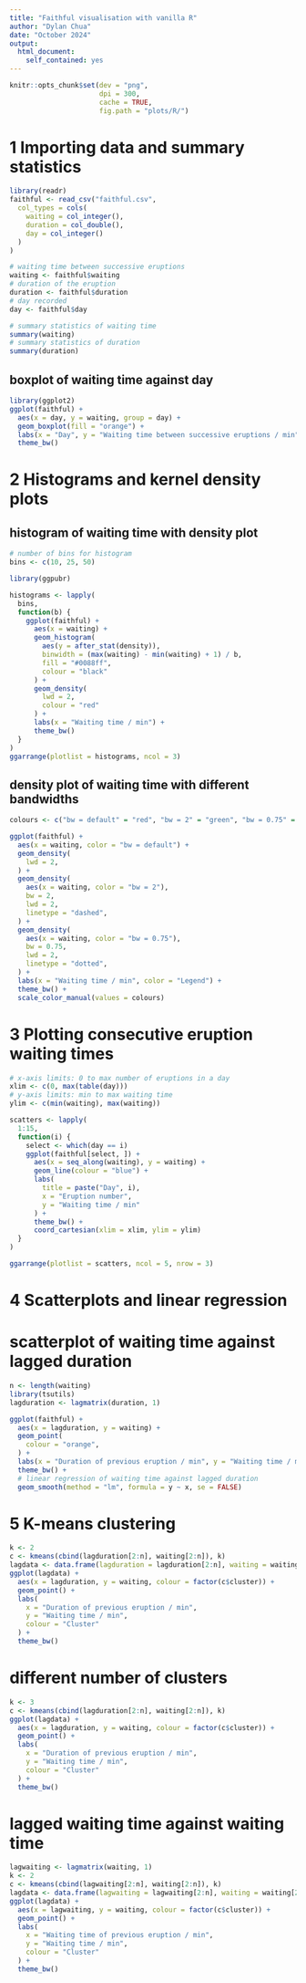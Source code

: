 ```yaml
---
title: "Faithful visualisation with vanilla R"
author: "Dylan Chua"
date: "October 2024"
output:
  html_document:
    self_contained: yes
---
```


```r
knitr::opts_chunk$set(dev = "png",
                      dpi = 300,
                      cache = TRUE,
                      fig.path = "plots/R/")
```


# 1 Importing data and summary statistics
```r
library(readr)
faithful <- read_csv("faithful.csv",
  col_types = cols(
    waiting = col_integer(),
    duration = col_double(),
    day = col_integer()
  )
)

# waiting time between successive eruptions
waiting <- faithful$waiting
# duration of the eruption
duration <- faithful$duration
# day recorded
day <- faithful$day
```

```r
# summary statistics of waiting time
summary(waiting)
# summary statistics of duration
summary(duration)
```

## boxplot of waiting time against day
```r
library(ggplot2)
ggplot(faithful) +
  aes(x = day, y = waiting, group = day) +
  geom_boxplot(fill = "orange") +
  labs(x = "Day", y = "Waiting time between successive eruptions / min") +
  theme_bw()
```

# 2 Histograms and kernel density plots

## histogram of waiting time with density plot
```r
# number of bins for histogram
bins <- c(10, 25, 50)

library(ggpubr)

histograms <- lapply(
  bins,
  function(b) {
    ggplot(faithful) +
      aes(x = waiting) +
      geom_histogram(
        aes(y = after_stat(density)),
        binwidth = (max(waiting) - min(waiting) + 1) / b,
        fill = "#0088ff",
        colour = "black"
      ) +
      geom_density(
        lwd = 2,
        colour = "red"
      ) +
      labs(x = "Waiting time / min") +
      theme_bw()
  }
)
ggarrange(plotlist = histograms, ncol = 3)
```

## density plot of waiting time with different bandwidths
```r
colours <- c("bw = default" = "red", "bw = 2" = "green", "bw = 0.75" = "blue")

ggplot(faithful) +
  aes(x = waiting, color = "bw = default") +
  geom_density(
    lwd = 2,
  ) +
  geom_density(
    aes(x = waiting, color = "bw = 2"),
    bw = 2,
    lwd = 2,
    linetype = "dashed",
  ) +
  geom_density(
    aes(x = waiting, color = "bw = 0.75"),
    bw = 0.75,
    lwd = 2,
    linetype = "dotted",
  ) +
  labs(x = "Waiting time / min", color = "Legend") +
  theme_bw() +
  scale_color_manual(values = colours)
```

# 3 Plotting consecutive eruption waiting times

```r
# x-axis limits: 0 to max number of eruptions in a day
xlim <- c(0, max(table(day)))
# y-axis limits: min to max waiting time
ylim <- c(min(waiting), max(waiting))

scatters <- lapply(
  1:15,
  function(i) {
    select <- which(day == i)
    ggplot(faithful[select, ]) +
      aes(x = seq_along(waiting), y = waiting) +
      geom_line(colour = "blue") +
      labs(
        title = paste("Day", i),
        x = "Eruption number",
        y = "Waiting time / min"
      ) +
      theme_bw() +
      coord_cartesian(xlim = xlim, ylim = ylim)
  }
)

ggarrange(plotlist = scatters, ncol = 5, nrow = 3)
```

# 4 Scatterplots and linear regression

# scatterplot of waiting time against lagged duration
```r
n <- length(waiting)
library(tsutils)
lagduration <- lagmatrix(duration, 1)

ggplot(faithful) +
  aes(x = lagduration, y = waiting) +
  geom_point(
    colour = "orange",
  ) +
  labs(x = "Duration of previous eruption / min", y = "Waiting time / min") +
  theme_bw() +
  # linear regression of waiting time against lagged duration
  geom_smooth(method = "lm", formula = y ~ x, se = FALSE)
```

# 5 K-means clustering

```r
k <- 2
c <- kmeans(cbind(lagduration[2:n], waiting[2:n]), k)
lagdata <- data.frame(lagduration = lagduration[2:n], waiting = waiting[2:n])
ggplot(lagdata) +
  aes(x = lagduration, y = waiting, colour = factor(c$cluster)) +
  geom_point() +
  labs(
    x = "Duration of previous eruption / min",
    y = "Waiting time / min",
    colour = "Cluster"
  ) +
  theme_bw()
```

# different number of clusters
```r
k <- 3
c <- kmeans(cbind(lagduration[2:n], waiting[2:n]), k)
ggplot(lagdata) +
  aes(x = lagduration, y = waiting, colour = factor(c$cluster)) +
  geom_point() +
  labs(
    x = "Duration of previous eruption / min",
    y = "Waiting time / min",
    colour = "Cluster"
  ) +
  theme_bw()
```

# lagged waiting time against waiting time
```r
lagwaiting <- lagmatrix(waiting, 1)
k <- 2
c <- kmeans(cbind(lagwaiting[2:n], waiting[2:n]), k)
lagdata <- data.frame(lagwaiting = lagwaiting[2:n], waiting = waiting[2:n])
ggplot(lagdata) +
  aes(x = lagwaiting, y = waiting, colour = factor(c$cluster)) +
  geom_point() +
  labs(
    x = "Waiting time of previous eruption / min",
    y = "Waiting time / min",
    colour = "Cluster"
  ) +
  theme_bw()
```
